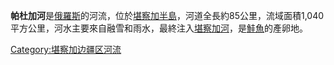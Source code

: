 '''帕杜加河'''是[[俄羅斯|俄羅斯]]的河流，位於[[堪察加半島|堪察加半島]]，河道全長約85公里，流域面積1,040平方公里，河水主要來自融雪和雨水，最終注入[[堪察加河|堪察加河]]，是[[鮭魚|鮭魚]]的產卵地。

{{Russia-geo-stub}}

[[Category:堪察加边疆区河流|Category:堪察加边疆区河流]]